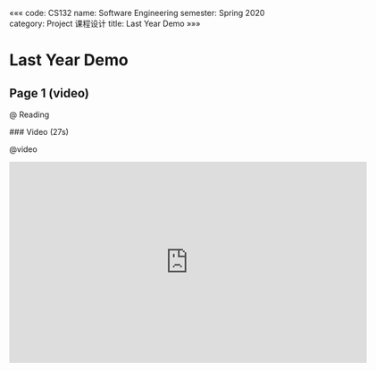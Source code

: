 «««
code: CS132
name: Software Engineering
semester: Spring 2020
category: Project 课程设计
title: Last Year Demo
»»»

# Last Year Demo

## Page 1 (video)

@ Reading

<div class="markdown-body">
### Video (27s)
</div>

@video

<iframe src="https://watchsb.com/e/0k8t5wat4cxh.html" frameborder=0 marginwidth=0 marginheight=0 scrolling=no width=640 height=360 allowfullscreen></iframe>


